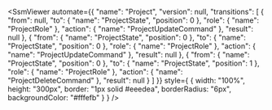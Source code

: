 
<SsmViewer
  automate={{
    "name": "Project",
    "version": null,
    "transitions": [
        {
            "from": null,
            "to": {
                "name": "ProjectState",
                "position": 0
            },
            "role": {
                "name": "ProjectRole"
            },
            "action": {
                "name": "ProjectUpdateCommand"
            },
            "result": null
        },
        {
            "from": {
                "name": "ProjectState",
                "position": 0
            },
            "to": {
                "name": "ProjectState",
                "position": 0
            },
            "role": {
                "name": "ProjectRole"
            },
            "action": {
                "name": "ProjectUpdateCommand"
            },
            "result": null
        },
        {
            "from": {
                "name": "ProjectState",
                "position": 0
            },
            "to": {
                "name": "ProjectState",
                "position": 1
            },
            "role": {
                "name": "ProjectRole"
            },
            "action": {
                "name": "ProjectDeleteCommand"
            },
            "result": null
        }
    ]
}}
  style={
    {
      width: "100%",
      height: "300px",
      border: "1px solid #eeedea",
      borderRadius: "6px",
      backgroundColor: "#fffefb"
    }
  }
/>
